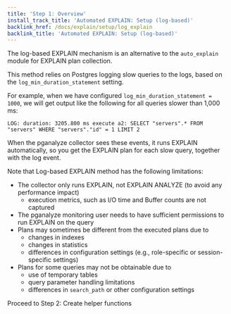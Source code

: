 ```yaml
---
title: 'Step 1: Overview'
install_track_title: 'Automated EXPLAIN: Setup (log-based)'
backlink_href: /docs/explain/setup/log_explain
backlink_title: 'Automated EXPLAIN: Setup (log-based)'
---
```


The log-based EXPLAIN mechanism is an alternative to the `auto_explain` module for EXPLAIN plan collection.

This method relies on Postgres logging slow queries to the logs, based on the `log_min_duration_statement` setting.

For example, when we have configured `log_min_duration_statement = 1000`, we will get output like the following
for all queries slower than 1,000 ms:

```
LOG: duration: 3205.800 ms execute a2: SELECT "servers".* FROM "servers" WHERE "servers"."id" = 1 LIMIT 2
```

When the pganalyze collector sees these events, it runs EXPLAIN automatically, so you get the EXPLAIN plan for
each slow query, together with the log event.

Note that Log-based EXPLAIN method has the following limitations:

* The collector only runs EXPLAIN, not EXPLAIN ANALYZE (to avoid any performance impact)
  * execution metrics, such as I/O time and Buffer counts are not captured
* The pganalyze monitoring user needs to have sufficient permissions to run EXPLAIN on the query
* Plans may sometimes be different from the executed plans due to
  * changes in indexes
  * changes in statistics
  * differences in configuration settings (e.g., role-specific or session-specific settings)
* Plans for some queries may not be obtainable due to
  * use of temporary tables
  * query parameter handling limitations
  * differences in `search_path` or other configuration settings

<Link className='btn btn-success' to='02_create_helper_functions'>
  Proceed to Step 2: Create helper functions
</Link>
